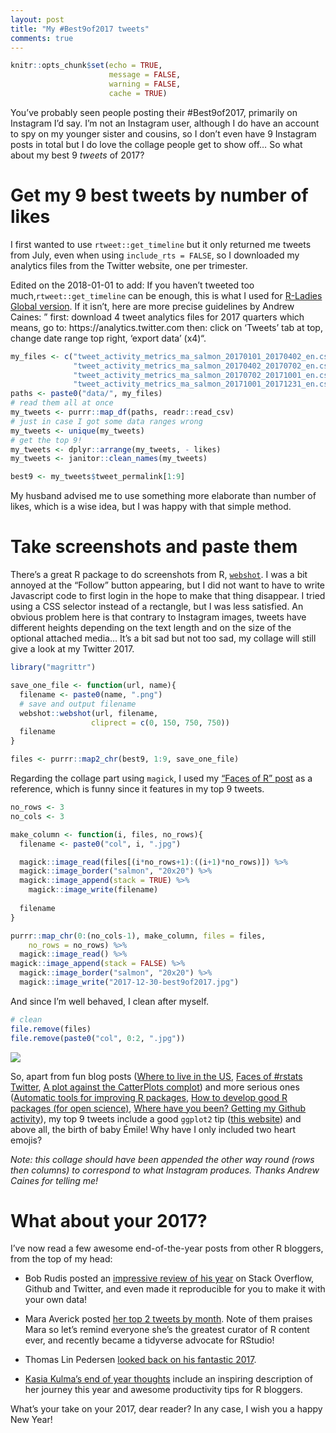 ```yaml
---
layout: post
title: "My #Best9of2017 tweets"
comments: true
---
```

```r
knitr::opts_chunk$set(echo = TRUE,
                      message = FALSE,
                      warning = FALSE, 
                      cache = TRUE) 
```

You've probably seen people posting their #Best9of2017, primarily on Instagram I'd say. I'm not an Instagram user, although I do have an account to spy on my younger sister and cousins, so I don't even have 9 Instagram posts in total but I do love the collage people get to show off... So what about my best 9 _tweets_ of 2017?

<!--more-->

# Get my 9 best tweets by number of likes

I first wanted to use `rtweet::get_timeline` but it only returned me tweets from July, even when using `include_rts = FALSE`, so I downloaded my analytics files from the Twitter website, one per trimester. 

Edited on the 2018-01-01 to add: If you haven't tweeted too much,`rtweet::get_timeline` can be enough, this is what I used for [R-Ladies Global version](https://twitter.com/RLadiesGlobal/status/947712245781467136). If it isn't, here are more precise guidelines by Andrew Caines: " first: download 4 tweet analytics files for 2017 quarters which means, go to: https://analytics.twitter.com then: click on 'Tweets' tab at top, change date range top right, 'export data' (x4)".

```r
my_files <- c("tweet_activity_metrics_ma_salmon_20170101_20170402_en.csv",
              "tweet_activity_metrics_ma_salmon_20170402_20170702_en.csv",
              "tweet_activity_metrics_ma_salmon_20170702_20171001_en.csv",
              "tweet_activity_metrics_ma_salmon_20171001_20171231_en.csv")
paths <- paste0("data/", my_files)
# read them all at once
my_tweets <- purrr::map_df(paths, readr::read_csv)
# just in case I got some data ranges wrong
my_tweets <- unique(my_tweets)
# get the top 9!
my_tweets <- dplyr::arrange(my_tweets, - likes)
my_tweets <- janitor::clean_names(my_tweets)

best9 <- my_tweets$tweet_permalink[1:9]
```

My husband advised me to use something more elaborate than number of likes, which is a wise idea, but I was happy with that simple method. 

# Take screenshots and paste them

There's a great R package to do screenshots from R, [`webshot`](https://cran.r-project.org/web/packages/webshot/vignettes/intro.html). I was a bit annoyed at the  "Follow" button appearing, but I did not want to have to write Javascript code to first login in the hope to make that thing disappear. I tried using a CSS selector instead of a rectangle, but I was less satisfied. An obvious problem here is that contrary to Instagram images, tweets have different heights depending on the text length and on the size of the optional attached media... It's a bit sad but not too sad, my collage will still give a look at my Twitter 2017.


```r
library("magrittr")

save_one_file <- function(url, name){
  filename <- paste0(name, ".png")
  # save and output filename
  webshot::webshot(url, filename,
                  cliprect = c(0, 150, 750, 750))
  filename
}

files <- purrr::map2_chr(best9, 1:9, save_one_file)
```


Regarding the collage part using `magick`, I used my ["Faces of R" post](http://www.masalmon.eu/2017/03/19/facesofr/) as a reference, which is funny since it features in my top 9 tweets. 

```r
no_rows <- 3
no_cols <- 3

make_column <- function(i, files, no_rows){
  filename <- paste0("col", i, ".jpg")

  magick::image_read(files[(i*no_rows+1):((i+1)*no_rows)]) %>%
  magick::image_border("salmon", "20x20") %>%
  magick::image_append(stack = TRUE) %>%
    magick::image_write(filename)
  
  filename
}

purrr::map_chr(0:(no_cols-1), make_column, files = files,
    no_rows = no_rows) %>%
  magick::image_read() %>%
magick::image_append(stack = FALSE) %>%
  magick::image_border("salmon", "20x20") %>%
  magick::image_write("2017-12-30-best9of2017.jpg")
```

And since I'm well behaved, I clean after myself.

```r
# clean 
file.remove(files)
file.remove(paste0("col", 0:2, ".jpg"))
```

![](https://raw.githubusercontent.com/maelle/maelle.github.io/master/_source/2017-12-30-best9of2017.jpg)

So, apart from fun blog posts ([Where to live in the US](http://www.masalmon.eu/2017/11/16/wheretoliveus/), [Faces of #rstats Twitter](http://www.masalmon.eu/2017/03/19/facesofr/), [A plot against the CatterPlots complot](http://www.masalmon.eu/2017/02/18/complot/)) and more serious ones ([Automatic tools for improving R packages](http://www.masalmon.eu/2017/06/17/automatictools/), [How to develop good R packages (for open science)](http://www.masalmon.eu/2017/12/11/goodrpackages/), [Where have you been? Getting my Github activity](http://www.masalmon.eu/2017/12/21/wherehaveyoubeen/)), my top 9 tweets include a good `ggplot2` tip ([this website](http://www.ggplot2-exts.org/)) and above all, the birth of baby Émile! Why have I only included two heart emojis?

_Note: this collage should have been appended the other way round (rows then columns) to correspond to what Instagram produces. Thanks Andrew Caines for telling me!_

# What about your 2017?

I've now read a few awesome end-of-the-year posts from other R bloggers, from the top of my head:

* Bob Rudis posted an [impressive review of his year](https://rud.is/rpubs/2017-year-in-review/) on Stack Overflow, Github and Twitter, and even made it reproducible for you to make it with your own data!

* Mara Averick posted [her top 2 tweets by month](https://maraaverick.rbind.io/2017/12/2017-a-year-in-review/). Note of them praises Mara so let's remind everyone she's the greatest curator of R content ever, and recently became a tidyverse advocate for RStudio!

* Thomas Lin Pedersen [looked back on his fantastic 2017](https://www.data-imaginist.com/2017/looking-back-on-2017/).

* [Kasia Kulma's end of year thoughts](https://kkulma.github.io/2017-12-29-end-of-year-thoughts/) include an inspiring description of her journey this year and awesome productivity tips for R bloggers.

What's your take on your 2017, dear reader? In any case, I wish you a happy New Year!